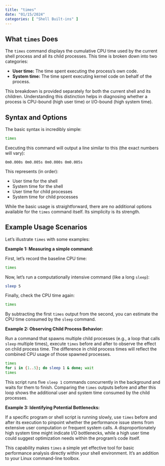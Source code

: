 ```yaml
---
title: "times"
date: "01/15/2024"
categories: [ "Shell Built-ins" ]
---
```

## What `times` Does

The `times` command displays the cumulative CPU time used by the current shell process and all its child processes. This time is broken down into two categories:

* **User time:** The time spent executing the process's own code.
* **System time:** The time spent executing kernel code on behalf of the process.


This breakdown is provided separately for both the current shell and its children. Understanding this distinction helps in diagnosing whether a process is CPU-bound (high user time) or I/O-bound (high system time).

## Syntax and Options

The basic syntax is incredibly simple:

```bash
times
```

Executing this command will output a line similar to this (the exact numbers will vary):


```
0m0.000s 0m0.005s 0m0.000s 0m0.005s
```

This represents (in order):

* User time for the shell
* System time for the shell
* User time for child processes
* System time for child processes

While the basic usage is straightforward, there are no additional options available for the `times` command itself. Its simplicity is its strength.



## Example Usage Scenarios


Let's illustrate `times` with some examples:


**Example 1: Measuring a simple command:**


First, let's record the baseline CPU time:

```bash
times
```

Now, let's run a computationally intensive command (like a long `sleep`):

```bash
sleep 5
```

Finally, check the CPU time again:


```bash
times
```

By subtracting the first `times` output from the second, you can estimate the CPU time consumed by the `sleep` command.


**Example 2: Observing Child Process Behavior:**


Run a command that spawns multiple child processes (e.g., a loop that calls `sleep` multiple times),  execute `times` before and after to observe the effect on child process time.  The difference in child process times will reflect the combined CPU usage of those spawned processes.

```bash
times
for i in {1..5}; do sleep 1 & done; wait
times
```

This script runs five `sleep 1` commands concurrently in the background and waits for them to finish. Comparing the `times` outputs before and after this loop shows the additional user and system time consumed by the child processes.


**Example 3:  Identifying Potential Bottlenecks:**

If a specific program or shell script is running slowly, use `times` before and after its execution to pinpoint whether the performance issue stems from extensive user computation or frequent system calls. A disproportionately high system time might indicate I/O bottlenecks, while a high user time could suggest optimization needs within the program's code itself.


This capability makes `times` a simple yet effective tool for basic performance analysis directly within your shell environment.  It's an addition to your Linux command-line toolbox.

